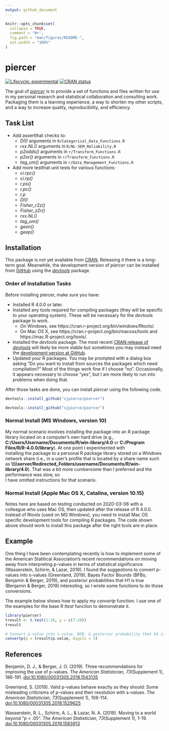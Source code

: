 ```yaml
---
output: github_document
---
```


<!-- README.md is generated from README.Rmd. Please edit that file -->

```r
knitr::opts_chunk$set(
  collapse = TRUE,
  comment = "#>",
  fig.path = "man/figures/README-",
  out.width = "100%"
)
```
# piercer

<!-- badges: start -->
[![Lifecycle: experimental](https://img.shields.io/badge/lifecycle-experimental-orange.svg)](https://www.tidyverse.org/lifecycle/#experimental)
[![CRAN status](https://www.r-pkg.org/badges/version/piercer)](https://CRAN.R-project.org/package=piercer)
<!-- badges: end -->

The goal of [*piercer*](https://github.com/sjpierce/piercer) is to provide a set 
of functions and files written for use in my personal research and statistical
collaboration and consulting work. Packaging them is a learning experience, a 
way to shorten my other scripts, and a way to increase quality, reproducibility,
and efficiency.

## Task List 
* Add assertthat checks to:
    * *DI()* arguments in `R/Categorical_Data_Functions.R`
    * *rxx.NL()* arguments in `R/NL-SEM_Reliability.R`
    * *p2odds()* arguments in `r/Transform_Functions.R`
    * *p2or()* arguments in `r/Transform_Functions.R`
    * *tag_um()* arguments in `r/Data_Management_Functions.R`
* Add more testthat unit tests for various functions:
    * *ci.rpc()* 
    * *ci.rp()*
    * *r.ps()*
    * *r.pc()*
    * *r.p*
    * *DI()*
    * *Fisher_r2z()*
    * *Fisher_z2r()*
    * *rxx.NL()*
    * *tag_um()*
    * *geen()*
    * *geep()*

## Installation
This package is not yet available from [CRAN](https://CRAN.R-project.org). 
Releasing it there is a long-term goal. Meanwhile, the development version of
*piercer* can be installed from [GitHub](https://github.com) using the 
[*devtools*](https://devtools.r-lib.org/) package. 

### Order of Installation Tasks
Before installing piercer, make sure you have:

* Installed R 4.0.0 or later.
* Installed any tools required for compiling packages (they will be specific
  to your operating system). These will be necessary for the *devtools* package
  to work. 
    * On Windows, see https://cran.r-project.org/bin/windows/Rtools/. 
    * On Mac OS X, see https://cran.r-project.org/bin/macosx/tools and 
      https://mac.R-project.org/tools/.
* Installed the *devtools* package. The most recent 
  [CRAN release of *devtools*](https://cran.r-project.org/package=devtools) 
  will likely be more stable but sometimes you may instead need the 
  [development version at GitHub](https://github.com/r-lib/devtools).
* Updated your R packages. You may be prompted with a dialog box asking "Do you 
  want to install from sources the packages which need compilation?" Most of the
  things work fine if I choose "no". Occasionally, it appears necessary to 
  choose "yes", but I am more likely to run into problems when doing that.  

After those tasks are done, you can install *piercer* using the following code.

```r
devtools::install_github("sjpierce/piercer")
```

```r
devtools::install_github("sjpierce/piercer")
```

### Normal Install (MS Windows, version 10)
My normal scenario involves installing the package into an R package library 
located on a computer's own hard drive (e.g., 
**C:/Users/Username/Documents/R/win-library/4.0** or 
**C:/Program Files/R/R-4.0.0/library**). At one point I experimented with     
installing the package to a personal R package library stored on a Windows 
network share (i.e., in a user's profile that is located by a share name
such as 
**\\\\\\\\server/Redirected_Folders/username/Documents/R/win-library/4.0**). 
That was a bit more cumbersome than I preferred and the performance was slow, so  
I have omitted instructions for that scenario. 

### Normal Install (Apple Mac OS X, Catalina, version 10.15)
Notes here are based on testing conducted on 2020-03-06 with a colleague who
uses Mac OS, then updated after the release of R 4.0.0. Instead of Rtools (used
on MS Windows), you need to install Mac OS specific development tools for
compiling R packages. The code shown above should work to install this package
after the right tools are in place. 

## Example
One thing I have been contemplating recently is how to implement some of the 
American Statitical Association's recent recommendations on moving away from 
interpreting p-values in terms of statistical significance (Wasserstein, Schirm,
& Lazar, 2019). I found the suggestions to convert p-values into s-values
(Greenland, 2019), Bayes Factor Bounds (BFBs; Benjamin & Berger, 2019), and 
posterior probabilities that H1 is true (Benjamin & Berger, 2019) interesting, 
so I wrote some functions to do those conversions. 

The example below shows how to apply my *convertp* function. I use one of the 
examples for the base R *ttest* function to demonstrate it. 

```r
library(piercer)
tresult <- t.test(1:10, y = c(7:20))
tresult

# Convert p-value into s-value, BFB, & posterior probability that H1 is true. 
convertp(p = tresult$p.value, digits = 3)
```

## References
Benjamin, D. J., & Berger, J. O. (2019). Three recommendations for improving the
use of p-values. *The American Statistician, 73*(Supplement 1), 186-191. 
[doi:10.1080/00031305.2018.1543135](https://doi.org/10.1080/00031305.2018.1543135)

Greenland, S. (2019). Valid p-values behave exactly as they should: Some 
misleading criticisms of p-values and their resolution with s-values. 
*The American Statistician, 73*(Supplement 1), 106-114.
[doi:10.1080/00031305.2018.1529625](https://doi.org/10.1080/00031305.2018.1529625)

Wasserstein, R. L., Schirm, A. L., & Lazar, N. A. (2019). Moving to a world
beyond "p < .05". *The American Statistician, 73*(Supplement 1), 1-19. 
[doi:10.1080/00031305.2019.1583913](https://doi.org/10.1080/00031305.2019.1583913)
